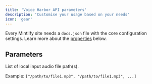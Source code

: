 ```yaml
---
title: 'Voice Harbor API parameters'
description: 'Customise your usage based on your needs'
icon: 'gear'
---
```


Every Mintlify site needs a `docs.json` file with the core configuration settings. Learn more about the [properties](#properties) below.

## Parameters

<ResponseField name="Files" type="list" required>
List of local input audio file path(s).  

Example: `["/path/to/file1.mp3", "/path/to/file1.mp3", ...]`

